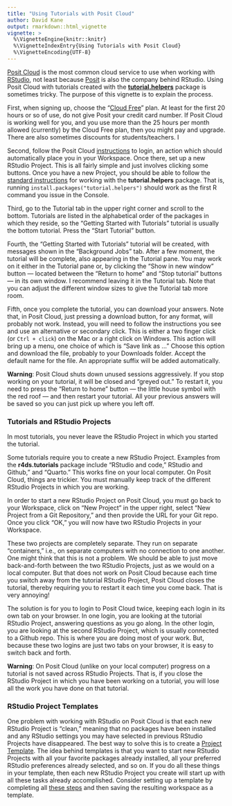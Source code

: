```yaml
---
title: "Using Tutorials with Posit Cloud"
author: David Kane
output: rmarkdown::html_vignette
vignette: >
  %\VignetteEngine{knitr::knitr}
  %\VignetteIndexEntry{Using Tutorials with Posit Cloud}
  %\VignetteEncoding{UTF-8}
---
```


[Posit Cloud](https://posit.cloud/) is the most common cloud service to use when working with [RStudio](https://posit.co/download/rstudio-desktop/), not least because [Posit](https://posit.co/) is also the company behind RStudio. Using Posit Cloud with tutorials created with the [**tutorial.helpers**](https://ppbds.github.io/tutorial.helpers/) package is sometimes tricky. The purpose of this vignette is to explain the process.

First, when signing up, choose the "[Cloud Free](https://posit.cloud/plans)" plan. At least for the first 20 hours or so of use, do not give Posit your credit card number. If Posit Cloud is working well for you, and you use more than the 25 hours per month allowed (currently) by the Cloud Free plan, then you might pay and upgrade. There are also sometimes discounts for students/teachers. I

Second, follow the Posit Cloud [instructions](https://posit.cloud/learn/guide) to login, an action which should automatically place you in your Workspace. Once there, set up a new RStudio Project. This is all fairly simple and just involves clicking some buttons. Once you have a new Project, you should be able to follow the [standard instructions](https://ppbds.github.io/tutorial.helpers/) for working with the **tutorial.helpers** package. That is, running `install.packages("tutorial.helpers")` should work as the first R command you issue in the Console.

Third, go to the Tutorial tab in the upper right corner and scroll to the bottom. Tutorials are listed in the alphabetical order of the packages in which they reside, so the "Getting Started with Tutorials" tutorial is usually the bottom tutorial. Press the "Start Tutorial" button. 

Fourth, the "Getting Started with Tutorials" tutorial will be created, with messages shown in the "Background Jobs" tab. After a few moment, the tutorial will be complete, also appearing in the Tutorial pane. You may work on it either in the Tutorial pane or, by clicking the "Show in new window" button --- located between the "Return to home" and "Stop tutorial" buttons --- in its own window. I recommend leaving it in the Tutorial tab. Note that you can adjust the different window sizes to give the Tutorial tab more room.

Fifth, once you complete the tutorial, you can download your answers. Note that, in Posit Cloud, just pressing a download button, for any format, will probably not work. Instead, you will need to follow the instructions you see and use an alternative or secondary click. This is either a two finger click (or `Ctrl + click`) on the Mac or a right click on Windows. This action will bring up a menu, one choice of which is "Save link as ..." Choose this option and download the file, probably to your Downloads folder. Accept the default name for the file. An appropriate suffix will be added automatically.

**Warning**: Posit Cloud shuts down unused sessions aggressively. If you stop working on your tutorial, it will be closed and "greyed out." To restart it, you need to press the "Return to home" button --- the little house symbol with the red roof --- and then restart your tutorial. All your previous answers will be saved so you can just pick up where you left off. 

### Tutorials and RStudio Projects

In most tutorials, you never leave the RStudio Project in which you started the tutorial. 

Some tutorials require you to create a new RStudio Project. Examples from the **r4ds.tutorials** package include "RStudio and code," RStudio and Github," and "Quarto." This works fine on your local computer. On Posit Cloud, things are trickier. You must manually keep track of the different RStudio Projects in which you are working. 

In order to start a new RStudio Project on Posit Cloud, you must go back to your Workspace, click on "New Project" in the upper right, select "New Project from a Git Repository," and then provide the URL for your Git repo. Once you click "OK," you will now have two RStudio Projects in your Workspace.

These two projects are completely separate. They run on separate "containers," i.e., on separate computers with no connection to one another. One might think that this is not a problem. We should be able to just move back-and-forth between the two RStudio Projects, just as we would on a local computer. But that does not work on Posit Cloud because each time you switch away from the tutorial RStudio Project, Posit Cloud closes the tutorial, thereby requiring you to restart it each time you come back. That is very annoying!

The solution is for you to login to Posit Cloud twice, keeping each login in its own tab on your browser. In one login, you are looking at the tutorial RStudio Project, answering questions as you go along. In the other login, you are looking at the second RStudio Project, which is usually connected to a Github repo. This is where you are doing most of your work. But, because these two logins are just two tabs on your browser, it is easy to switch back and forth.

**Warning**: On Posit Cloud (unlike on your local computer) progress on a tutorial is not saved across RStudio Projects. That is, if you close the RStudio Project in which you have been working on a tutorial, you will lose all the work you have done on that tutorial.

### RStudio Project Templates

One problem with working with RStudio on Posit Cloud is that each new RStudio Project is "clean," meaning that no packages have been installed and any RStudio settings you may have selected in previous RStudio Projects have disappeared. The best way to solve this is to create a [Project Template](https://posit.cloud/learn/guide#project-templates). The idea behind templates is that you want to start new RStudio Projects with all your favorite packages already installed, all your preferred RStudio preferences already selected, and so on. If you do all these things in your template, then each new RStudio Project you create will start up with all these tasks already accomplished. Consider setting up a template by completing all [these steps](https://ppbds.github.io/primer/getting-started.html#summary) and then saving the resulting workspace as a template.
